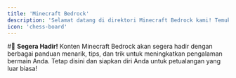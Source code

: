 ```yaml
---
title: 'Minecraft Bedrock'
description: 'Selamat datang di direktori Minecraft Bedrock kami! Temukan berbagai panduan, tutorial, dan informasi seputar Minecraft Bedrock, termasuk **Add-ons**, **Commands**, **Redstone**, dan banyak lagi.'
icon: 'chess-board'
---
```


#🚀 **Segera Hadir!**
Konten Minecraft Bedrock akan segera hadir dengan berbagai panduan menarik, tips, dan trik untuk meningkatkan pengalaman bermain Anda. Tetap disini dan siapkan diri Anda untuk petualangan yang luar biasa!